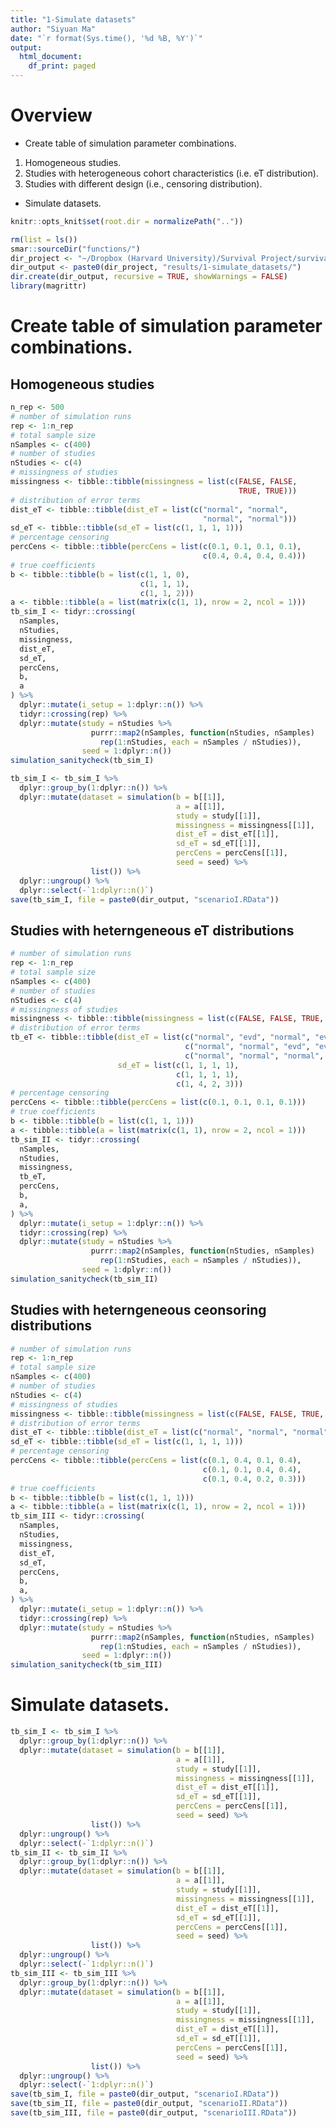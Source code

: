 ```yaml
---
title: "1-Simulate datasets"
author: "Siyuan Ma"
date: "`r format(Sys.time(), '%d %B, %Y')`"
output:
  html_document:
    df_print: paged
---
```

# Overview
- Create table of simulation parameter combinations.
1. Homogeneous studies.
2. Studies with heterogeneous cohort characteristics (i.e. eT distribution).
3. Studies with different design (i.e., censoring distribution).
- Simulate datasets.
```r
knitr::opts_knit$set(root.dir = normalizePath(".."))
```
```r
rm(list = ls())
smar::sourceDir("functions/")
dir_project <- "~/Dropbox (Harvard University)/Survival Project/survival_paper/"
dir_output <- paste0(dir_project, "results/1-simulate_datasets/")
dir.create(dir_output, recursive = TRUE, showWarnings = FALSE)
library(magrittr)
```
# Create table of simulation parameter combinations.
## Homogeneous studies
```r
n_rep <- 500
# number of simulation runs
rep <- 1:n_rep
# total sample size
nSamples <- c(400)
# number of studies
nStudies <- c(4)
# missingness of studies
missingness <- tibble::tibble(missingness = list(c(FALSE, FALSE,
                                                   TRUE, TRUE)))
# distribution of error terms
dist_eT <- tibble::tibble(dist_eT = list(c("normal", "normal",
                                           "normal", "normal")))
sd_eT <- tibble::tibble(sd_eT = list(c(1, 1, 1, 1)))
# percentage censoring
percCens <- tibble::tibble(percCens = list(c(0.1, 0.1, 0.1, 0.1),
                                           c(0.4, 0.4, 0.4, 0.4)))
# true coefficients
b <- tibble::tibble(b = list(c(1, 1, 0),
                             c(1, 1, 1),
                             c(1, 1, 2)))
a <- tibble::tibble(a = list(matrix(c(1, 1), nrow = 2, ncol = 1)))
tb_sim_I <- tidyr::crossing(
  nSamples,
  nStudies,
  missingness,
  dist_eT,
  sd_eT,
  percCens,
  b,
  a
) %>%
  dplyr::mutate(i_setup = 1:dplyr::n()) %>% 
  tidyr::crossing(rep) %>% 
  dplyr::mutate(study = nStudies %>% 
                  purrr::map2(nSamples, function(nStudies, nSamples) 
                    rep(1:nStudies, each = nSamples / nStudies)),
                seed = 1:dplyr::n())
simulation_sanitycheck(tb_sim_I)

tb_sim_I <- tb_sim_I %>% 
  dplyr::group_by(1:dplyr::n()) %>% 
  dplyr::mutate(dataset = simulation(b = b[[1]],
                                     a = a[[1]],
                                     study = study[[1]],
                                     missingness = missingness[[1]],
                                     dist_eT = dist_eT[[1]],
                                     sd_eT = sd_eT[[1]],
                                     percCens = percCens[[1]],
                                     seed = seed) %>% 
                  list()) %>% 
  dplyr::ungroup() %>% 
  dplyr::select(-`1:dplyr::n()`)
save(tb_sim_I, file = paste0(dir_output, "scenarioI.RData"))
```

## Studies with heterngeneous eT distributions
```r
# number of simulation runs
rep <- 1:n_rep
# total sample size
nSamples <- c(400)
# number of studies
nStudies <- c(4)
# missingness of studies
missingness <- tibble::tibble(missingness = list(c(FALSE, FALSE, TRUE, TRUE)))
# distribution of error terms
tb_eT <- tibble::tibble(dist_eT = list(c("normal", "evd", "normal", "evd"),
                                       c("normal", "normal", "evd", "evd"),
                                       c("normal", "normal", "normal", "normal")),
                        sd_eT = list(c(1, 1, 1, 1),
                                     c(1, 1, 1, 1),
                                     c(1, 4, 2, 3)))
# percentage censoring
percCens <- tibble::tibble(percCens = list(c(0.1, 0.1, 0.1, 0.1)))
# true coefficients
b <- tibble::tibble(b = list(c(1, 1, 1)))
a <- tibble::tibble(a = list(matrix(c(1, 1), nrow = 2, ncol = 1)))
tb_sim_II <- tidyr::crossing(
  nSamples,
  nStudies,
  missingness,
  tb_eT,
  percCens,
  b,
  a,
) %>%
  dplyr::mutate(i_setup = 1:dplyr::n()) %>% 
  tidyr::crossing(rep) %>% 
  dplyr::mutate(study = nStudies %>% 
                  purrr::map2(nSamples, function(nStudies, nSamples) 
                    rep(1:nStudies, each = nSamples / nStudies)),
                seed = 1:dplyr::n())
simulation_sanitycheck(tb_sim_II)
```
## Studies with heterngeneous ceonsoring distributions
```r
# number of simulation runs
rep <- 1:n_rep
# total sample size
nSamples <- c(400)
# number of studies
nStudies <- c(4)
# missingness of studies
missingness <- tibble::tibble(missingness = list(c(FALSE, FALSE, TRUE, TRUE)))
# distribution of error terms
dist_eT <- tibble::tibble(dist_eT = list(c("normal", "normal", "normal", "normal")))
sd_eT <- tibble::tibble(sd_eT = list(c(1, 1, 1, 1)))
# percentage censoring
percCens <- tibble::tibble(percCens = list(c(0.1, 0.4, 0.1, 0.4),
                                           c(0.1, 0.1, 0.4, 0.4),
                                           c(0.1, 0.4, 0.2, 0.3)))
# true coefficients
b <- tibble::tibble(b = list(c(1, 1, 1)))
a <- tibble::tibble(a = list(matrix(c(1, 1), nrow = 2, ncol = 1)))
tb_sim_III <- tidyr::crossing(
  nSamples,
  nStudies,
  missingness,
  dist_eT,
  sd_eT,
  percCens,
  b,
  a,
) %>%
  dplyr::mutate(i_setup = 1:dplyr::n()) %>% 
  tidyr::crossing(rep) %>% 
  dplyr::mutate(study = nStudies %>% 
                  purrr::map2(nSamples, function(nStudies, nSamples) 
                    rep(1:nStudies, each = nSamples / nStudies)),
                seed = 1:dplyr::n())
simulation_sanitycheck(tb_sim_III)
```

# Simulate datasets.
```r
tb_sim_I <- tb_sim_I %>% 
  dplyr::group_by(1:dplyr::n()) %>% 
  dplyr::mutate(dataset = simulation(b = b[[1]],
                                     a = a[[1]],
                                     study = study[[1]],
                                     missingness = missingness[[1]],
                                     dist_eT = dist_eT[[1]],
                                     sd_eT = sd_eT[[1]],
                                     percCens = percCens[[1]],
                                     seed = seed) %>% 
                  list()) %>% 
  dplyr::ungroup() %>% 
  dplyr::select(-`1:dplyr::n()`)
tb_sim_II <- tb_sim_II %>% 
  dplyr::group_by(1:dplyr::n()) %>% 
  dplyr::mutate(dataset = simulation(b = b[[1]],
                                     a = a[[1]],
                                     study = study[[1]],
                                     missingness = missingness[[1]],
                                     dist_eT = dist_eT[[1]],
                                     sd_eT = sd_eT[[1]],
                                     percCens = percCens[[1]],
                                     seed = seed) %>% 
                  list()) %>% 
  dplyr::ungroup() %>% 
  dplyr::select(-`1:dplyr::n()`)
tb_sim_III <- tb_sim_III %>% 
  dplyr::group_by(1:dplyr::n()) %>% 
  dplyr::mutate(dataset = simulation(b = b[[1]],
                                     a = a[[1]],
                                     study = study[[1]],
                                     missingness = missingness[[1]],
                                     dist_eT = dist_eT[[1]],
                                     sd_eT = sd_eT[[1]],
                                     percCens = percCens[[1]],
                                     seed = seed) %>% 
                  list()) %>% 
  dplyr::ungroup() %>% 
  dplyr::select(-`1:dplyr::n()`)
save(tb_sim_I, file = paste0(dir_output, "scenarioI.RData"))
save(tb_sim_II, file = paste0(dir_output, "scenarioII.RData"))
save(tb_sim_III, file = paste0(dir_output, "scenarioIII.RData"))
```